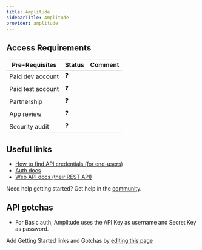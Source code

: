 ```yaml
---
title: Amplitude
sidebarTitle: Amplitude
provider: amplitude
---
```



<Overview />
<PreBuiltTooling provider={providers[pageMetadata.provider]} />
<PreBuiltUseCases />

## Access Requirements
| Pre-Requisites | Status | Comment|
| - | - | - |
| Paid dev account | ❓ |  |
| Paid test account | ❓ |  |
| Partnership | ❓ | |
| App review | ❓ |  |
| Security audit | ❓ | |



## Useful links

-   [How to find API credentials (for end-users)](https://www.docs.developers.amplitude.com/analytics/find-api-credentials/)
-   [Auth docs](https://www.docs.developers.amplitude.com/analytics/apis/export-api/#authorization)
-   [Web API docs (their REST API)](https://www.docs.developers.amplitude.com/documentation-home/)

<Tip>Need help getting started? Get help in the [community](https://nango.dev/slack).</Tip>

## API gotchas

- For Basic auth, Amplitude uses the API Key as username and Secret Key as password.

<Note>Add Getting Started links and Gotchas by [editing this page](https://github.com/nangohq/nango/tree/master/docs-v2/integrations/all/amplitude.mdx)</Note>
